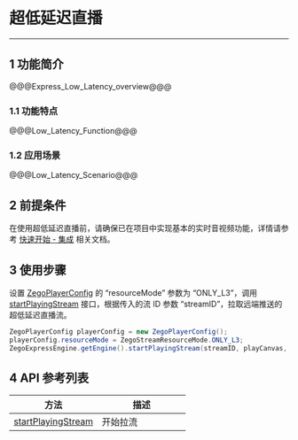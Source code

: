 <style>
table th:nth-of-type(1) { min-width: 120px; width: 50%; }
table th:nth-of-type(2) { min-width: 120px; width: 50%; }
table {width: 100%;}
</style>

# 超低延迟直播

---

## 1 功能简介


@@@Express_Low_Latency_overview@@@

### 1.1 功能特点


@@@Low_Latency_Function@@@

### 1.2 应用场景

@@@Low_Latency_Scenario@@@

## 2 前提条件

在使用超低延迟直播前，请确保已在项目中实现基本的实时音视频功能，详情请参考 [快速开始 - 集成](#7680) 相关文档。

## 3 使用步骤

设置 [ZegoPlayerConfig](https://doc-zh.zego.im/article/api?doc=Express_Video_SDK_API~Java_linux~class~im-zego-zegoexpress-entity-zego-player-config) 的 “resourceMode” 参数为 “ONLY_L3”，调用 [startPlayingStream](https://doc-zh.zego.im/article/api?doc=Express_Video_SDK_API~Java_linux~class~im-zego-zegoexpress-zego-express-engine#start-playing-stream) 接口，根据传入的流 ID 参数 “streamID”，拉取远端推送的超低延迟直播流。

```java
ZegoPlayerConfig playerConfig = new ZegoPlayerConfig();
playerConfig.resourceMode = ZegoStreamResourceMode.ONLY_L3;
ZegoExpressEngine.getEngine().startPlayingStream(streamID, playCanvas, playerConfig);
```

## 4 API 参考列表

| 方法 | 描述 |
|-------|--------|
| [startPlayingStream ](https://doc-zh.zego.im/article/api?doc=Express_Video_SDK_API~Java_linux~class~im-zego-zegoexpress-zego-express-engine#start-playing-stream) | 开始拉流 |
